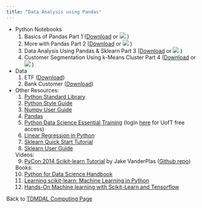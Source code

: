 ```yaml
---
title: "Data Analysis using Pandas"
---
```


* Python Notebooks
    1. Basics of Pandas Part 1 (<a href="basics_of_pandas.ipynb" download="basics_of_pandas.ipynb">Download</a> or [![](colab-badge.svg)](https://colab.research.google.com/github/tdmdal/rbac_datathon/blob/master/docs/basics_of_pandas.ipynb) )
    2. More with Pandas Part 2 (<a href="more_with_pandas.ipynb" download="more_with_pandas.ipynb">Download</a> or [![](colab-badge.svg)](https://colab.research.google.com/github/tdmdal/rbac_datathon/blob/master/docs/more_with_pandas.ipynb) )
    3. Data Analysis Using Pandas & Sklearn Part 3 (<a href="pandas_and_sklearn.ipynb" download="pandas_and_sklearn.ipynb">Download</a> or [![](colab-badge.svg)](https://colab.research.google.com/github/tdmdal/rbac_datathon/blob/master/docs/pandas_and_sklearn.ipynb) )
    4. Customer Segmentation Using k-Means Cluster Part 4 (<a href="k-means_cluster.ipynb" download="k-means_cluster.ipynb">Download</a> or [![](colab-badge.svg)](https://colab.research.google.com/github/tdmdal/rbac_datathon/blob/master/docs/k-means_cluster.ipynb) )
* Data
    1. ETF (<a href="ETF_Data_final.csv" download="ETF_Data_final.csv">Download</a>)
    2. Bank Customer (<a href="Bank_Customers.csv" download="Bank_Customers.csv">Download</a>)
* Other Resources:   
    1. [Python Standard Library](https://docs.python.org/3/library/)
    2. [Python Style Guide](https://pep8.org/#introduction)
    3. [Numpy User Guide](https://www.numpy.org/devdocs/user/index.html)
    4. [Pandas](http://pandas.pydata.org/pandas-docs/stable/index.html)
    5. [Python Data Science Essential Training](https://www.lynda.com/Python-tutorials/Python-Data-Science-Essential-Training/520233-2.html) (login [here](http://main.its.utoronto.ca/news/free-access-to-lynda-com-online-courses/) for UofT free access)
    6. [Linear Regression in Python](https://realpython.com/linear-regression-in-python/#simple-linear-regression-with-scikit-learn)
    7. [Sklearn Quick Start Tutorial](http://scikit-learn.org/stable/tutorial/basic/tutorial.html) 
    8. [Sklearn User Guide](http://scikit-learn.org/stable/user_guide.html)  
    
    Videos:
    9. [PyCon 2014 Scikit-learn Tutorial](https://www.youtube.com/watch?v=HjAB45qsx_c) by Jake VanderPlas ([Github repo](https://github.com/ogrisel/sklearn_pycon2014))  
        
    Books:
    10. [Python for Data Science Handbook](https://jakevdp.github.io/PythonDataScienceHandbook/)
    11. [Learning scikit-learn: Machine Learning in Python ](https://www.amazon.ca/Learning-scikit-learn-Machine-Python/dp/1783281936)
    12. [Hands-On Machine learning with Scikit-Learn and Tensorflow](https://www.amazon.ca/Hands-Machine-Learning-Scikit-Learn-TensorFlow/dp/1491962291/)
    
Back to [TDMDAL Computing Page](https://tdmdal.github.io/)